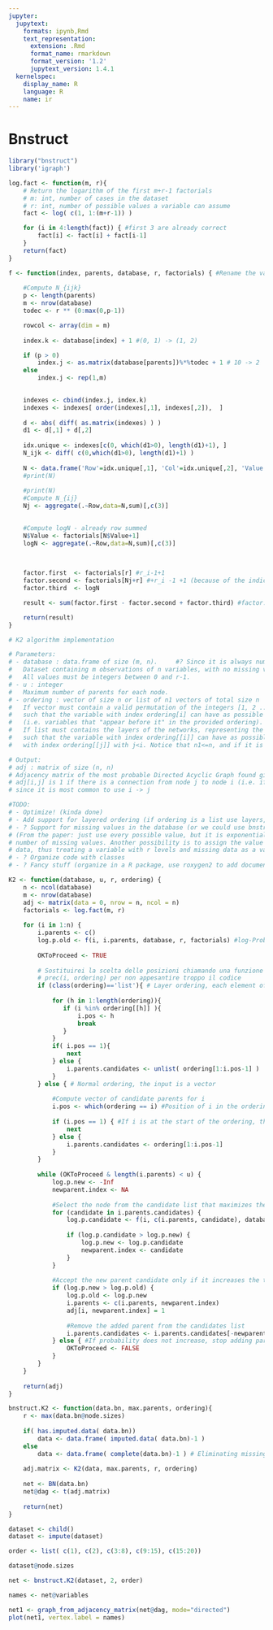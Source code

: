 ```yaml
---
jupyter:
  jupytext:
    formats: ipynb,Rmd
    text_representation:
      extension: .Rmd
      format_name: rmarkdown
      format_version: '1.2'
      jupytext_version: 1.4.1
  kernelspec:
    display_name: R
    language: R
    name: ir
---
```


# Bnstruct

```r
library("bnstruct")
library('igraph')
```

```r
log.fact <- function(m, r){
    # Return the logarithm of the first m+r-1 factorials
    # m: int, number of cases in the dataset
    # r: int, number of possible values a variable can assume
    fact <- log( c(1, 1:(m+r-1)) )

    for (i in 4:length(fact)) { #first 3 are already correct
        fact[i] <- fact[i] + fact[i-1]
    }
    return(fact)
}
```

```r
f <- function(index, parents, database, r, factorials) { #Rename the variables
    
    #Compute N_{ijk}
    p <- length(parents)
    m <- nrow(database)
    todec <- r ** (0:max(0,p-1)) 

    rowcol <- array(dim = m)
    
    index.k <- database[index] + 1 #(0, 1) -> (1, 2)

    if (p > 0)
        index.j <- as.matrix(database[parents])%*%todec + 1 # 10 -> 2
    else 
        index.j <- rep(1,m)

    
    indexes <- cbind(index.j, index.k) 
    indexes <- indexes[ order(indexes[,1], indexes[,2]),  ]
    
    d <- abs( diff( as.matrix(indexes) ) )
    d1 <- d[,1] + d[,2]
    
    idx.unique <- indexes[c(0, which(d1>0), length(d1)+1), ]
    N_ijk <- diff( c(0,which(d1>0), length(d1)+1) )
    
    N <- data.frame('Row'=idx.unique[,1], 'Col'=idx.unique[,2], 'Value'=N_ijk)
    #print(N)
    
    #print(N)           
    #Compute N_{ij}
    Nj <- aggregate(.~Row,data=N,sum)[,c(3)]

    
    #Compute logN - already row summed
    N$Value <- factorials[N$Value+1]  
    logN <- aggregate(.~Row,data=N,sum)[,c(3)]
    

    
    factor.first  <- factorials[r] #r_i-1+1
    factor.second <- factorials[Nj+r] #+r_i -1 +1 (because of the indices)
    factor.third  <- logN

    result <- sum(factor.first - factor.second + factor.third) #factor.first could be brought outside to gain precision (and multiply by qi)

    return(result)
}
```

```r
# K2 algorithm implementation

# Parameters:
# - database : data.frame of size (m, n).     #? Since it is always numeric, we could use a matrix also here!
#   Dataset containing m observations of n variables, with no missing values.
#   All values must be integers between 0 and r-1.
# - u : integer
#   Maximum number of parents for each node.
# - ordering : vector of size n or list of n1 vectors of total size n
#   If vector must contain a valid permutation of the integers [1, 2 ... n], representing the "prior" ordering of variables,
#   such that the variable with index ordering[i] can have as possible parents only variables with index ordering[j] with j < i
#   (i.e. variables that "appear before it" in the provided ordering).
#   If list must contains the layers of the networks, representing the "prior" ordering of variables,
#   such that the variable with index ordering[[i]] can have as possible parents only variables in the previous layers, and so
#   with index ordering[[j]] with j<i. Notice that n1<=n, and if it is equal we come back to the previous case. 

# Output:
# adj : matrix of size (n, n)
# Adjacency matrix of the most probable Directed Acyclic Graph found given the evidence in the database.
# adj[i,j] is 1 if there is a connection from node j to node i (i.e. if j is a parent of i)  #? We could take the transpose,
# since it is most common to use i -> j

#TODO:
# - Optimize! (kinda done)
# - Add support for layered ordering (if ordering is a list use layers, if it is vector use current method) (DONE, TO TEST)
# - ? Support for missing values in the database (or we could use bnstruct? See the method in the paper)
# (From the paper: just use every possible value, but it is exponentially complex in the
# number of missing values. Another possibility is to assign the value U to missing
# data, thus treating a variable with r levels and missing data as a variable with r+1 levels)
# - ? Organize code with classes
# - ? Fancy stuff (organize in a R package, use roxygen2 to add documentation, and testthat for unit tests)

K2 <- function(database, u, r, ordering) {    
    n <- ncol(database)
    m <- nrow(database)
    adj <- matrix(data = 0, nrow = n, ncol = n)
    factorials <- log.fact(m, r)
    
    for (i in 1:n) {
        i.parents <- c()
        log.p.old <- f(i, i.parents, database, r, factorials) #log-Probability of a structure with i disconnected
        
        OKToProceed <- TRUE
        
        # Sostituirei la scelta delle posizioni chiamando una funzione definita fuori
        # prec(i, ordering) per non appesantire troppo il codice
        if (class(ordering)=='list'){ # Layer ordering, each element of the list is a layer
            
            for (h in 1:length(ordering)){
               if (i %in% ordering[[h]] ){
                   i.pos <- h
                   break
               } 
            }
            if( i.pos == 1){
                next
            } else {
                i.parents.candidates <- unlist( ordering[1:i.pos-1] )
            }
        } else { # Normal ordering, the input is a vector
            
            #Compute vector of candidate parents for i
            i.pos <- which(ordering == i) #Position of i in the ordering. Only variables before this position can be parents of i
        
            if (i.pos == 1) { #If i is at the start of the ordering, there are no parents to check
                next 
            } else {
                i.parents.candidates <- ordering[1:i.pos-1]
            }
        }
        
        while (OKToProceed & length(i.parents) < u) {
            log.p.new <- -Inf
            newparent.index <- NA
            
            #Select the node from the candidate list that maximizes the structure's probability (greedy algorithm)
            for (candidate in i.parents.candidates) {
                log.p.candidate <- f(i, c(i.parents, candidate), database, r, factorials)
                
                if (log.p.candidate > log.p.new) {
                    log.p.new <- log.p.candidate
                    newparent.index <- candidate
                }
            }
        
            #Accept the new parent candidate only if it increases the total structure's probability
            if (log.p.new > log.p.old) {
                log.p.old <- log.p.new
                i.parents <- c(i.parents, newparent.index)
                adj[i, newparent.index] = 1
                
                #Remove the added parent from the candidates list
                i.parents.candidates <- i.parents.candidates[-newparent.index]
            } else { #If probability does not increase, stop adding parents to i
                OKToProceed <- FALSE
            }
        }
    }
    
    return(adj)
}
```

```r
bnstruct.K2 <- function(data.bn, max.parents, ordering){
    r <- max(data.bn@node.sizes)
    
    if( has.imputed.data( data.bn))
        data <- data.frame( imputed.data( data.bn)-1 )
    else
        data <- data.frame( complete(data.bn)-1 ) # Eliminating missing data
    
    adj.matrix <- K2(data, max.parents, r, ordering)
       
    net <- BN(data.bn)
    net@dag <- t(adj.matrix)
    
    return(net)
}
```

```r
dataset <- child()
dataset <- impute(dataset)
```

```r
order <- list( c(1), c(2), c(3:8), c(9:15), c(15:20))
```

```r
dataset@node.sizes
```

```r
net <- bnstruct.K2(dataset, 2, order)
```

```r
names <- net@variables
```

```r
net1 <- graph_from_adjacency_matrix(net@dag, mode="directed")
plot(net1, vertex.label = names)
```

```r

```
